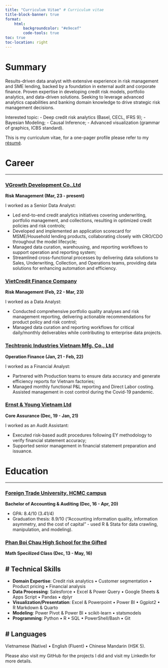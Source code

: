 ---
title: "Curriculum Vitae" # Curriculum vitae
title-block-banner: true
format:
    html:
        backgroundcolor: "#e9ecef"
        code-tools: true
toc: true
toc-location: right
---

# **Summary**

Results-driven data analyst with extensive experience in risk management and SME lending, backed by a foundation in external audit and corporate finance. Proven expertise in developing credit risk models, portfolio analytics, and data-driven solutions. Seeking to leverage advanced analytics capabilities and banking domain knowledge to drive strategic risk management decisions.

Interested topic:
- Deep credit risk analytics (Basel, CECL, IFRS 9);
- Bayesian Modeling;
- Causal Inference;
- Advanced visualization (grammar of graphics, ICBS standard).

This is my curriculum vitae, for a one-pager profile please refer to my [résumé](https://lktuan.github.io/curriculum/resume/).

# **Career**

----------

### [VGrowth Development Co.,Ltd](https://validus.vn/) 
**Risk Management (Mar, 23 - present)**

I worked as a Senior Data Analyst:

- Led end-to-end credit analytics initiatives covering underwriting, portfolio management, and collections, resulting in optimized credit policies and risk controls;
- Developed and implemented an application scorecard for MSME/Household lending products, collaborating closely with CRO/CDO throughout the model lifecycle;
- Managed data curation, warehousing, and reporting workflows to support operation and reporting system;
- Streamlined cross-functional processes by delivering data solutions to Sales, Underwriting, Collection, and Operations teams, providing data solutions for enhancing automation and efficiency.


### [VietCredit Finance Company](https://www.vietcredit.com.vn/)
**Risk Management (Feb, 22 - Mar, 23)**

I worked as a Data Analyst:

- Conducted comprehensive portfolio quality analyses and risk management reporting, delivering actionable recommendations for product policy and risk control;
- Managed data curation and reporting workflows for critical daily/monthly deliverables while contributing to enterprise data projects.


### [Techtronic Industries Vietnam Mfg. Co., Ltd](https://www.ttigroup.com.vn/)
**Operation Finance (Jan, 21 - Feb, 22)**

I worked as a Financial Analyst:

- Partnered with Production teams to ensure data accuracy and generate efficiency reports for Vietnam factories;
- Managed monthly functional P&L reporting and Direct Labor costing. Assisted management in cost control during the Covid-19 pandemic.


###  [Ernst & Young Vietnam Ltd](https://www.ey.com/)
**Core Assurance (Dec, 19 - Jan, 21)**

I worked as an Audit Assistant:

- Executed risk-based audit procedures following EY methodology to verify financial statement accuracy;
- Supported senior management in financial statement preparation and issuance.


# **Education**

----------

### [Foreign Trade University, HCMC campus](https://cs2.ftu.edu.vn/) 
**Bachelor of Accounting & Auditing (Dec, 16 - Apr, 20)**

- GPA: 8.4/10 (3.41/4)
- Graduation thesis: 8.9/10 (“Accounting information quality, information asymmetry, and the cost of capital” - used R & Stata for data crawling, manipulation, and modeling).

### [Phan Boi Chau High School for the Gifted](https://www.linkedin.com/company/phan-boi-chau-high-shool-for-the-gifted/about/)
**Math Specilized Class (Dec, 13 - May, 16)**

# **Technical Skills**
----------

- **Domain Expertise**: Credit risk analytics • Customer segmentation • Product pricing • Financial analysis
- **Data Processing**: Salesforce • Excel & Power Query • Google Sheets & Apps Script • Pandas • dplyr
- **Visualization/Presentation**: Excel & Powerpoint • Power BI • Ggplot2 • R Markdown & Quarto
- **Modeling**: Power Pivot & Power BI • scikit-learn • statsmodels
- **Programming**: Python • R • SQL • PowerShell/Bash • Git

# **Languages**
----------
Vietnamese (Native) • English (Fluent) • Chinese Mandarin (HSK 5).

Please also visit my GitHub for the projects I did and visit my LinkedIn for more details.
